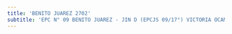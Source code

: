 ```yaml
---
title: 'BENITO JUAREZ 2702'
subtitle: 'EPC N° 09 BENITO JUAREZ - JIN D (EPCJS 09/17°) VICTORIA OCAMPO'
---
```



